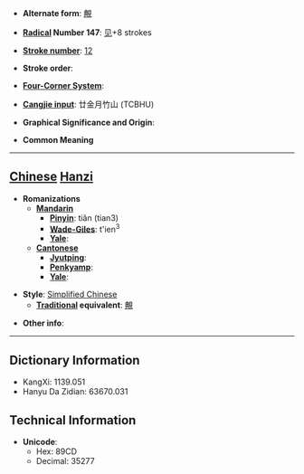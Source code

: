 * '''Alternate form''': [[覥]]

* '''[[Wiktionary:Chinese radical index| Radical]] Number 147''': [[Wiktionary:Chinese radical index 见|见]]+8 strokes

* '''[[Wiktionary:Chinese total strokes index|Stroke number]]''': [[Wiktionary:Chinese total strokes index 12|12]]

* '''Stroke order''': 

* '''[[Wiktionary:Chinese four corner index|Four-Corner System]]''': 

* '''[[Wiktionary:Chinese Cangjie index|Cangjie input]]''': 廿金月竹山 (TCBHU)

* '''Graphical Significance and Origin''': 

* '''Common Meaning'''

----

== [[Chinese]] [[Hanzi]] ==

* '''Romanizations'''
** '''[[Mandarin]]'''
*** '''[[Pinyin]]''': tiǎn (tian3)
*** '''[[Wade-Giles]]''': t'ien<sup>3</sup>
*** '''[[Yale]]''': 
** '''[[Cantonese]]'''
*** '''[[Jyutping]]''':
*** '''[[Penkyamp]]''': 
*** '''[[Yale]]''': 

* '''Style''': [[Simplified Chinese]] 
** '''[[Traditional Chinese|Traditional]] equivalent''': [[覥]]

* '''Other info''': 

----

== Dictionary Information ==

* KangXi: 1139.051
* Hanyu Da Zidian: 63670.031

== Technical Information ==

* '''Unicode''':
** Hex: 89CD
** Decimal: 35277